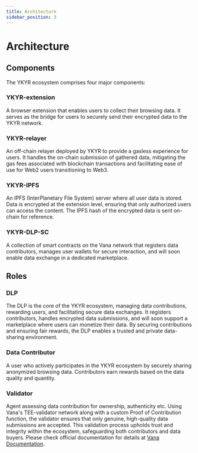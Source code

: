 ```yaml
---
title: Architecture
sidebar_position: 3
---
```


# Architecture

## Components

The YKYR ecosystem comprises four major components:

### YKYR-extension

A browser extension that enables users to collect their browsing data. It serves as the bridge for users to securely send their encrypted data to the YKYR network.

### YKYR-relayer

An off-chain relayer deployed by YKYR to provide a gasless experience for users. It handles the on-chain submission of gathered data, mitigating the gas fees associated with blockchain transactions and facilitating ease of use for Web2 users transitioning to Web3.

### YKYR-IPFS

An IPFS (InterPlanetary File System) server where all user data is stored. Data is encrypted at the extension level, ensuring that only authorized users can access the content. The IPFS hash of the encrypted data is sent on-chain for reference.

### YKYR-DLP-SC

A collection of smart contracts on the Vana network that registers data contributors, manages user wallets for secure interaction, and will soon enable data exchange in a dedicated marketplace.

## Roles

### DLP

The DLP is the core of the YKYR ecosystem, managing data contributions, rewarding users, and facilitating secure data exchanges. It registers contributors, handles encrypted data submissions, and will soon support a marketplace where users can monetize their data. By securing contributions and ensuring fair rewards, the DLP enables a trusted and private data-sharing environment.

### Data Contributor

A user who actively participates in the YKYR ecosystem by securely sharing anonymized browsing data. Contributors earn rewards based on the data quality and quantity.

### Validator

Agent assessing data contribution for ownership, authenticity etc. Using Vana's TEE-validator network along with a custom Proof of Contribution function, the validator ensures that only genuine, high-quality data submissions are accepted. This validation process upholds trust and integrity within the ecosystem, safeguarding both contributors and data buyers. Please check official documentation for details at [Vana Documentation](https://docs.vana.org/docs/data-attestation).